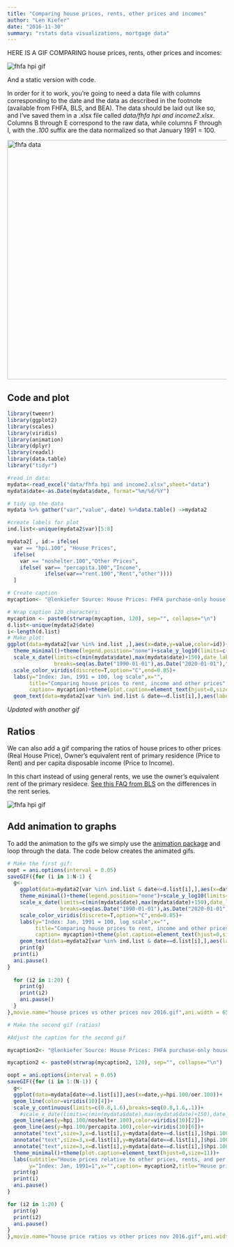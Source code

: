 ```yaml
---
title: "Comparing house prices, rents, other prices and incomes"
author: "Len Kiefer"
date: "2016-11-30"
summary: "rstats data visualizations, mortgage data"
---
```


HERE IS A GIF COMPARING house prices, rents, other prices and incomes:

<img src="{{ site.url }}/img/charts_nov_30_2016/house prices vs other prices nov 2016.gif" alt="fhfa hpi gif" />

And a static version with code.

In order for it to work, you're going to need a data file with columns corresponding to the date and the data as described in the footnote (available from FHFA, BLS, and BEA).  The data should be laid out like so, and I've saved them in a .xlsx file called *data/fhfa hpi and income2.xlsx*. Columns B through E correspond to the raw data, while columns F through I, with the *.100* suffix are the data normalized so that January 1991 = 100.

<img src="{{ site.url }}/img/charts_nov_30_2016/datapic.PNG" alt="fhfa data" style="width: 550px;" />

## Code and plot

``` r
library(tweenr)
library(ggplot2)
library(scales)
library(viridis)
library(animation)
library(dplyr)
library(readxl)
library(data.table)
library("tidyr")

#read in data:
mydata<-read_excel("data/fhfa hpi and income2.xlsx",sheet="data")
mydata$date<-as.Date(mydata$date, format="%m/%d/%Y")

# tidy up the data
mydata %>% gather("var","value",-date) %>%data.table() ->mydata2

#create labels for plot
ind.list<-unique(mydata2$var)[5:8]

mydata2[ , id:= ifelse(
  var == "hpi.100", "House Prices",
  ifelse( 
    var == "noshelter.100","Other Prices",
    ifelse( var== "percapita.100","Income",
            ifelse(var=="rent.100","Rent","other"))))
  ]

# Create caption
mycaption<- "@lenkiefer Source: House Prices: FHFA purchase-only house price index. Rent: U.S. Bureau of Labor Statistics (BLS) consumer price index rent of primary residence. Other Prices: BLS consumer price index all items less shelter. Income: U.S. Bureau of Economic Analysis per capita disposable personal income (Table 2.6.). All are seasonally adjusted."

# Wrap caption 120 characters:
mycaption <- paste0(strwrap(mycaption, 120), sep="", collapse="\n")
d.list<-unique(mydata2$date)
i<-length(d.list)
# Make plot:
ggplot(data=mydata2[var %in% ind.list ,],aes(x=date,y=value,color=id))+geom_line(size=0.95,alpha=0.82)+
  theme_minimal()+theme(legend.position="none")+scale_y_log10(limits=c(100,250),breaks=seq(100,250,50))+
  scale_x_date(limits=c(min(mydata$date),max(mydata$date)+150),date_labels="%Y",
               breaks=seq(as.Date("1990-01-01"),as.Date("2020-01-01"),"5 year"))+
  scale_color_viridis(discrete=T,option="C",end=0.85)+
  labs(y="Index: Jan, 1991 = 100, log scale",x="",
       title="Comparing house prices to rent, income and other prices",
       caption= mycaption)+theme(plot.caption=element_text(hjust=0,size=10))+
  geom_text(data=mydata2[var %in% ind.list & date==d.list[i],],aes(label=id,color=id),size=4,alpha=0.9)
```


*Updated with another gif*

## Ratios

We can also add a gif comparing the ratios of house prices to other prices (Real House Price), Owner's equivalent rent of primary residence (Price to Rent) and per capita disposable income (Price to Income).

In this chart instead of using general rents, we use the owner's equivalent rent of the primary residece. [See this FAQ from BLS](http://www.bls.gov/cpi/cpifacnewrent.pdf) on the differences in the rent series.

<img src="{{ site.url }}/img/charts_nov_30_2016/house price ratios vs other prices nov 2016.gif" alt="fhfa hpi gif" />

## Add animation to graphs

To add the animation to the gifs we simply use the [animation package](https://cran.r-project.org/web/packages/animation/index.html) and loop through the data. The code below creates the animated gifs.


``` r

# Make the first gif:
oopt = ani.options(interval = 0.05)
saveGIF({for (i in 1:N-1) {
  g<-
    ggplot(data=mydata2[var %in% ind.list & date<=d.list[i],],aes(x=date,y=value,color=id))+geom_line(size=0.95,alpha=0.82)+
    theme_minimal()+theme(legend.position="none")+scale_y_log10(limits=c(100,250),breaks=seq(100,250,50))+
    scale_x_date(limits=c(min(mydata$date),max(mydata$date)+150),date_labels="%Y",
                 breaks=seq(as.Date("1990-01-01"),as.Date("2020-01-01"),"5 year"))+
    scale_color_viridis(discrete=T,option="C",end=0.85)+
    labs(y="Index: Jan, 1991 = 100, log scale",x="",
         title="Comparing house prices to rent, income and other prices",
         caption= mycaption)+theme(plot.caption=element_text(hjust=0,size=10))+
    geom_text(data=mydata2[var %in% ind.list & date==d.list[i],],aes(label=id,color=id),size=4,alpha=0.9)
    print(g)
  print(i)
  ani.pause()
}
  
  for (i2 in 1:20) {
    print(g)
    print(i2)
    ani.pause()
  }
},movie.name="house prices vs other prices nov 2016.gif",ani.width = 650, ani.height = 450)

# Make the second gif (ratios)

#Adjust the caption for the second gif

mycaption2<- "@lenkiefer Source: House Prices: FHFA purchase-only house price index. Rent: U.S. Bureau of Labor Statistics (BLS) consumer price index owner's equivalent rent of primary residence. Other Prices: BLS consumer price index all items less shelter. Income: U.S. Bureau of Economic Analysis per capita disposable personal income (Table 2.6.). All are seasonally adjusted."

mycaption2 <- paste0(strwrap(mycaption2, 120), sep="", collapse="\n")

oopt = ani.options(interval = 0.05)
saveGIF({for (i in 1:(N-1)) {
  g<-
  ggplot(data=mydata[date<=d.list[i]],aes(x=date,y=hpi.100/oer.100))+
  geom_line(color=viridis(10)[4])+
  scale_y_continuous(limits=c(0.8,1.6),breaks=seq(0.8,1.6,.1))+
    #scale_x_date(limits=c(min(mydata$date),max(mydata$date)+150),date_labels="%Y",                 breaks=seq(as.Date("1990-01-01"),as.Date("2020-01-01"),"5 year"))+
  geom_line(aes(y=hpi.100/noshelter.100),color=viridis(10)[2])+
  geom_line(aes(y=hpi.100/percapita.100),color=viridis(10)[6])+
  annotate("text",size=3,x=d.list[i],y=mydata[date==d.list[i],]$hpi.100/mydata[date==d.list[i],]$oer.100,label="Price\nto\nRent",color=viridis(10)[4])+
  annotate("text",size=3,x=d.list[i],y=mydata[date==d.list[i],]$hpi.100/mydata[date==d.list[i],]$noshelter.100,label="Real\nPrice",color=viridis(10)[2])+
  annotate("text",size=3,x=d.list[i],y=mydata[date==d.list[i],]$hpi.100/mydata[date==d.list[i],]$percapita.100,label="Price\nto\nIncome",color=viridis(10)[6])+
  theme_minimal()+theme(plot.caption=element_text(hjust=0,size=11))+
  labs(subtitle="House prices relative to other prices, rents, and per capita disposable income",
       y="Index: Jan, 1991=1",x="",caption= mycaption2,title="House price ratios")
  print(g)
  print(i)
  ani.pause()
}

for (i2 in 1:20) {
  print(g)
  print(i2)
  ani.pause()
}
},movie.name="house price ratios vs other prices nov 2016.gif",ani.width = 650, ani.height = 450)
```

